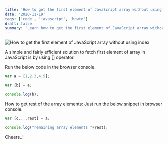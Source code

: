 ```yaml
---
title: 'How to get the first element of JavaScript array without using index'
date: '2020-11-19'
tags: ['code', 'javascript', 'howto']
draft: false
summary: 'Learn how to get the first element of JavaScript array without using index'
---
```


![How to get the first element of JavaScript array without using index](https://1.bp.blogspot.com/-JXekJcN3tdo/X6_JuPfTvyI/AAAAAAAAADY/cfWUC3c-R2s283SjhhDID2l4N6O_fGnRwCLcBGAsYHQ/w640-h326/get-first-element-of-javascript-array.jpg)

A simple and fairly efficient solution to fetch first element of array in JavaScript is by using [] operator.

Run the below code in the browser console.

```JavaScript
var a = [1,2,3,4,5];

var [b] = a;

console.log(b);
```

How to get rest of the array elements: Just run the below snippet in browser console.

```JavaScript
var [c,...rest] = a;

console.log("remaining array elements "+rest);
```

Cheers..!
